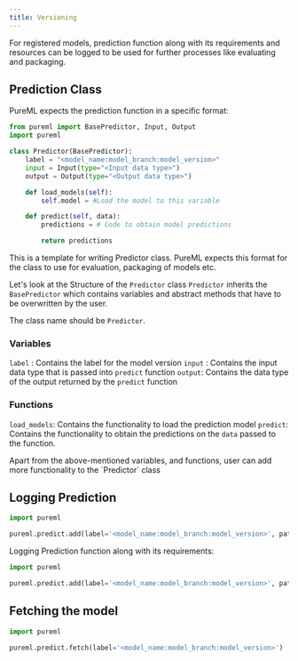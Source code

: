 ```yaml
---
title: Versioning
---
```


For registered models, prediction function along with its requirements and resources can be logged to be used for further processes like evaluating and packaging.

## Prediction Class

PureML expects the prediction function in a specific format:

```python
from pureml import BasePredictor, Input, Output
import pureml

class Predictor(BasePredictor):
    label = "<model_name:model_branch:model_version>"
    input = Input(type="<Input data type>")
    output = Output(type="<Output data type>")

    def load_models(self):
        self.model = #Load the model to this variable

    def predict(self, data):
        predictions = # Code to obtain model predictions

        return predictions
```

<Info>
  This is a template for writing Predictor class. PureML expects this format for
  the class to use for evaluation, packaging of models etc.
</Info>

Let's look at the Structure of the `Predictor` class
`Predictor` inherits the `BasePredictor` which contains variables and abstract methods that have to be overwritten by the user.

<Info>The class name should be `Predictor`.</Info>

### Variables

`label` : Contains the label for the model version
`input` : Contains the input data type that is passed into `predict` function
`output`: Contains the data type of the output returned by the `predict` function

### Functions

`load_models`: Contains the functionality to load the prediction model
`predict`: Contains the functionality to obtain the predictions on the `data` passed to the function.

<Info>
  Apart from the above-mentioned variables, and functions, user can add more
  functionality to the `Predictor` class
</Info>

## Logging Prediction

```python
import pureml

pureml.predict.add(label='<model_name:model_branch:model_version>', paths={'predict': './predict.py'})
```

Logging Prediction function along with its requirements:

```python
import pureml

pureml.predict.add(label='<model_name:model_branch:model_version>', paths={'predict': './predict.py', 'requirements': './requirements.txt', 'resources': './'})
```

## Fetching the model

```python
import pureml

pureml.predict.fetch(label='<model_name:model_branch:model_version>')
```
